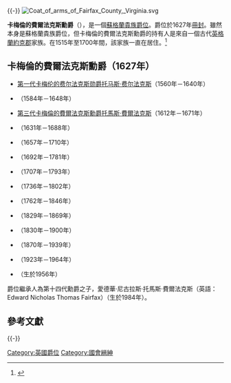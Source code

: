 {{noteTA
|G1=人名
|1=zh:卡梅倫的費爾法克斯勳爵; zh-cn:卡梅伦的费尔法克斯勋爵; zh-tw:卡麥隆的費爾法克斯勳爵; zh-hk:金馬倫費雅法斯勳爵;
|2=zh-cn:费尔法克斯; zh-tw:費爾法克斯; zh-hk:費雅法斯;
|3=zh:卡梅倫; zh-cn:卡梅伦; zh-tw:卡麥隆; zh-hk:金馬倫;
|4=zh:托馬斯; zh-cn:托马斯; zh-tw:湯瑪斯; zh-hk:湯瑪士;
|5=zh-cn:费迪南多; zh-tw:費迪南多; zh-hk:費迪蘭度;
|6=zh-cn:查尔斯; zh-tw:查爾斯; zh-hk:查理斯;
}}
{{Expand language|1=en|time=2020-07-02T13:53:19+00:00}}{{-}}
[[File:Coat_of_arms_of_Fairfax_County,_Virginia.svg|thumb]]

'''卡梅倫的費爾法克斯勳爵'''（{{lang-en|Lord Fairfax of Cameron}}），是一個[[蘇格蘭貴族爵位|蘇格蘭貴族爵位]]。爵位於1627年[[冊封|冊封]]。雖然本身是蘇格蘭貴族爵位，但卡梅倫的費爾法克斯勳爵的持有人是來自一個古代[[英格蘭|英格蘭]][[約克郡|約克郡]]家族。在1515年至1700年間，該家族一直在{{link-en|丹頓廳 (沃夫代爾谷地)|Denton Hall, Wharfedale|丹頓廳}}居住。<ref>{{cite web|title=Denton Hall History|url=http://www.denton-hall.co.uk/about/history.php|publisher=NG Bailey|accessdate=26 December 2010|archiveurl=https://web.archive.org/web/20101102162655/http://www.denton-hall.co.uk/about/history.php|archivedate=2010-11-02|dead-url=yes}}</ref>

== 卡梅倫的費爾法克斯勳爵（1627年）==
* [[第一代卡梅伦的费尔法克斯勋爵托马斯·费尔法克斯|第一代卡梅伦的费尔法克斯勋爵托马斯·费尔法克斯]]（1560年－1640年）
* {{link-en|第二代卡梅倫的費爾法克斯勳爵費迪南多·費爾法克斯|Ferdinando Fairfax, 2nd Lord Fairfax of Cameron|第二代卡梅倫的費爾法克斯勳爵費迪南多·費爾法克斯}}（1584年－1648年）
* [[托马斯·费尔法克斯|第三代卡梅倫的費爾法克斯勳爵托馬斯·費爾法克斯]]（1612年－1671年）
* {{link-en|第四代卡梅倫的費爾法克斯勳爵亨利·費爾法克斯|Henry Fairfax, 4th Lord Fairfax of Cameron|第四代卡梅倫的費爾法克斯勳爵亨利·費爾法克斯}}（1631年－1688年）
* {{link-en|第五代卡梅倫的費爾法克斯勳爵托馬斯·費爾法克斯|Thomas Fairfax, 5th Lord Fairfax of Cameron|第五代卡梅倫的費爾法克斯勳爵托馬斯·費爾法克斯}}（1657年－1710年）
* {{link-en|第六代卡梅倫的費爾法克斯勳爵托馬斯·費爾法克斯|Thomas Fairfax, 6th Lord Fairfax of Cameron|第六代卡梅倫的費爾法克斯勳爵托馬斯·費爾法克斯}}（1692年－1781年）
* {{link-en|第七代卡梅倫的費爾法克斯勳爵羅伯特·費爾法克斯|Robert Fairfax, 7th Lord Fairfax of Cameron|第七代卡梅倫的費爾法克斯勳爵羅伯特·費爾法克斯}}（1707年－1793年）
* {{link-en|第八代卡梅倫的費爾法克斯勳爵布萊恩·費爾法克斯|Bryan Fairfax, 8th Lord Fairfax of Cameron|第八代卡梅倫的費爾法克斯勳爵布萊恩·費爾法克斯}}（1736年－1802年）
* {{link-en|第九代卡梅倫的費爾法克斯勳爵托馬斯·費爾法克斯|Thomas Fairfax, 9th Lord Fairfax of Cameron|第九代卡梅倫的費爾法克斯勳爵托馬斯·費爾法克斯}}（1762年－1846年）
* {{link-en|查理斯·S·費爾法克斯|Charles S. Fairfax|第十代卡梅倫的費爾法克斯勳爵查理斯·費爾法克斯}}（1829年－1869年）
* {{link-en|第十一代卡梅倫的費爾法克斯勳爵約翰·費爾法克斯|John Fairfax, 11th Lord Fairfax of Cameron|第十一代卡梅倫的費爾法克斯勳爵約翰·費爾法克斯}}（1830年－1900年）
* {{link-en|第十二代卡梅倫的費爾法克斯勳爵阿爾伯特·費爾法克斯|Albert Fairfax, 12th Lord Fairfax of Cameron|第十二代卡梅倫的費爾法克斯勳爵阿爾伯特·費爾法克斯}}（1870年－1939年）
* {{link-en|第十三代卡梅倫的費爾法克斯勳爵托馬斯·費爾法克斯|Thomas Fairfax, 13th Lord Fairfax of Cameron|第十三代卡梅倫的費爾法克斯勳爵托馬斯·費爾法克斯}}（1923年－1964年）
* {{link-en|第十四代卡梅倫的費爾法克斯勳爵尼古拉斯·費爾法克斯|Nicholas Fairfax, 14th Lord Fairfax of Cameron|第十四代卡梅倫的費爾法克斯勳爵尼古拉斯·費爾法克斯}}（生於1956年）

爵位繼承人為第十四代勳爵之子，愛德華·尼古拉斯·托馬斯·費爾法克斯（英語：Edward Nicholas Thomas Fairfax）（生於1984年）。 

== 參考文獻 ==
{{Reflist}}

{{-}}
{{卡梅倫的費爾法克斯勳爵}}
{{現存蘇格蘭議會勳爵爵位}}
{{DEFAULTSORT:Fairfax of Cameron, Lord}}

[[Category:英國爵位|Category:英國爵位]]
[[Category:國會縉紳|Category:國會縉紳]]